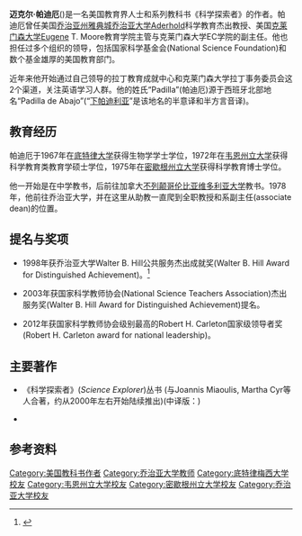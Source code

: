 {{Refimprove|time=2016-12-26}}

'''迈克尔·帕迪厄'''({{lang-en|'''Michael J. Padilla'''，或按西班牙北方方言译为“'''帕迪利亚'''”}})是一名美国教育界人士和系列教科书《科学探索者》的作者。帕迪厄曾任美国[[乔治亚州|乔治亚州]][[雅典_(乔治亚州)|雅典城]][[乔治亚大学|乔治亚大学]]Aderhold科学教育杰出教授、美国[[克莱门森大学|克莱门森大学]]Eugene T. Moore教育学院主管与克莱门森大学EC学院的副主任。他也担任过多个组织的领导，包括国家科学基金会(National Science Foundation)和数个基金雄厚的美国教育部门。

近年来他开始通过自己领导的拉丁教育成就中心和克莱门森大学拉丁事务委员会这2个渠道，关注英语学习人群。他的姓氏“Padilla”(帕迪厄)源于西班牙北部地名“Padilla de Abajo”(“[[下帕迪利亚|下帕迪利亚]]”是该地名的半意译和半方言音译)。

==教育经历==
帕迪厄于1967年在[[底特律大学|底特律大学]]获得生物学学士学位，1972年在[[韦恩州立大学|韦恩州立大学]]获得科学教育类教育学硕士学位，1975年在[[密歇根州立大学|密歇根州立大学]]获得科学教育博士学位。

他一开始是在中学教书，后前往加拿大[[不列颠哥伦比亚|不列颠哥伦比亚]][[维多利亚大学|维多利亚大学]]教书。1978年，他前往乔治亚大学，并在这里从助教一直爬到全职教授和系副主任(associate dean)的位置。

==提名与奖项==
* 1998年获乔治亚大学Walter B. Hill公共服务杰出成就奖(Walter B. Hill Award for Distinguished Achievement)。<ref>{{Cite web |title=Walter Barnard Hill Award |url=http://outreach.uga.edu/awards/hill-award/ |author= |publisher=[[乔治亚大学|乔治亚大学]]公共服务与延伸部门 |language=en |date=2016年9月30日 |accessdate=2016年12月26日 |quote="1998: Stephen E. Condrey, John J. Jeffreys, Michael J. Padilla, Richard D. Reaves, Beverly L. Sparks..." |archive-date=2021年3月1日 |archive-url=https://web.archive.org/web/20210301010915/https://outreach.uga.edu/awards/hill-award/ |dead-url=no }}</ref>

* 2003年获国家科学教师协会(National Science Teachers Association)杰出服务奖(Walter B. Hill Award for Distinguished Achievement)提名。

* 2012年获国家科学教师协会级别最高的Robert H. Carleton国家级领导者奖(Robert H. Carleton award for national leadership)。

==主要著作==
* 《科学探索者》(''Science Explorer'')丛书 (与Joannis Miaoulis, Martha Cyr等人合著，约从2000年左右开始陆续推出)(中译版：{{cite book |url=https://book.douban.com/subject/2118898/ |author=帕迪利亚 (M. J. Padilla) |others=胡跃明 (译者) |title=科学探索者 |trans_title=''Science Explorer'' |publisher=浙江教育出版社 |series=科学探索者 |year=2007年 |edition= |isbn=9787533869373 |volume= |language=zh-cn |quote= |access-date=2016-12-26 |archive-date=2015-05-19 |archive-url=https://web.archive.org/web/20150519010935/http://book.douban.com/subject/2118898/ |dead-url=no }})

* {{cite book |url= |author=Michael J. Padilla |title=The Ultimate NLP Persuasion Book: Learn Scientifically Proven Ways to Influence People |publisher=CreateSpace Independent Publishing Platform |series= |year=2015年 |edition= |isbn=978-1511874977 |volume= |language=en |quote= }}

==参考资料==
{{reflist}}

{{DEFAULTSORT:Padilla, Michael J.}}
[[Category:美国教科书作者|Category:美国教科书作者]]
[[Category:乔治亚大学教师|Category:乔治亚大学教师]]
[[Category:底特律梅西大学校友|Category:底特律梅西大学校友]]
[[Category:韦恩州立大学校友|Category:韦恩州立大学校友]]
[[Category:密歇根州立大学校友|Category:密歇根州立大学校友]]
[[Category:乔治亚大学校友|Category:乔治亚大学校友]]